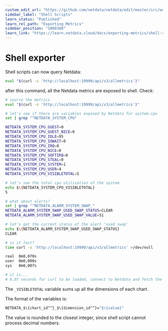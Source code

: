 ```yaml
---
custom_edit_url: "https://github.com/netdata/netdata/edit/master/src/web/api/exporters/shell/README.md"
sidebar_label: "Shell Scripts"
learn_status: "Published"
learn_rel_path: "Exporting Metrics"
sidebar_position: "1000380"
learn_link: "https://learn.netdata.cloud/docs/exporting-metrics/shell-scripts"
---
```


# Shell exporter

Shell scripts can now query Netdata:

```sh
eval "$(curl -s 'http://localhost:19999/api/v3/allmetrics')"
```

after this command, all the Netdata metrics are exposed to shell. Check:

```sh
# source the metrics
eval "$(curl -s 'http://localhost:19999/api/v3/allmetrics')"

# let's see if there are variables exposed by Netdata for system.cpu
set | grep "^NETDATA_SYSTEM_CPU"

NETDATA_SYSTEM_CPU_GUEST=0
NETDATA_SYSTEM_CPU_GUEST_NICE=0
NETDATA_SYSTEM_CPU_IDLE=95
NETDATA_SYSTEM_CPU_IOWAIT=0
NETDATA_SYSTEM_CPU_IRQ=0
NETDATA_SYSTEM_CPU_NICE=0
NETDATA_SYSTEM_CPU_SOFTIRQ=0
NETDATA_SYSTEM_CPU_STEAL=0
NETDATA_SYSTEM_CPU_SYSTEM=1
NETDATA_SYSTEM_CPU_USER=4
NETDATA_SYSTEM_CPU_VISIBLETOTAL=5

# let's see the total cpu utilization of the system
echo $\{NETDATA_SYSTEM_CPU_VISIBLETOTAL}
5

# what about alerts?
set | grep "^NETDATA_ALARM_SYSTEM_SWAP_"
NETDATA_ALARM_SYSTEM_SWAP_USED_SWAP_STATUS=CLEAR
NETDATA_ALARM_SYSTEM_SWAP_USED_SWAP_VALUE=51

# let's get the current status of the alert 'used swap'
echo $\{NETDATA_ALARM_SYSTEM_SWAP_USED_SWAP_STATUS}
CLEAR

# is it fast?
time curl -s 'http://localhost:19999/api/v3/allmetrics' >/dev/null

real  0m0,070s
user  0m0,000s
sys   0m0,007s

# it is...
# 0.07 seconds for curl to be loaded, connect to Netdata and fetch the response back...
```

The `_VISIBLETOTAL` variable sums up all the dimensions of each chart.

The format of the variables is:

```sh
NETDATA_$\{chart_id^^}_$\{dimension_id^^}="$\{value}"
```

The value is rounded to the closest integer, since shell script cannot process decimal numbers.



